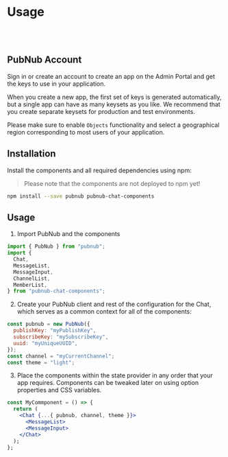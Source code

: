 
<Meta title="Introduction/Usage" />

# Usage

<br />
<br />

## PubNub Account

Sign in or create an account to create an app on the Admin Portal and get the keys to use in your
application.

When you create a new app, the first set of keys is generated automatically, but a single app can
have as many keysets as you like. We recommend that you create separate keysets for production and
test environments.

Please make sure to enable `Objects` functionality and select a geographical region corresponding to
most users of your application.

## Installation

Install the components and all required dependencies using npm:

> Please note that the components are not deployed to npm yet!

```bash
npm install --save pubnub pubnub-chat-components
```

## Usage

1. Import PubNub and the components

```js
import { PubNub } from "pubnub";
import {
  Chat,
  MessageList,
  MessageInput,
  ChannelList,
  MemberList,
} from "pubnub-chat-components";
```

2. Create your PubNub client and rest of the configuration for the Chat, which serves as a
   common context for all of the components:

```jsx
const pubnub = new PubNub({
  publishKey: "myPublishKey",
  subscribeKey: "mySubscribeKey",
  uuid: "myUniqueUUID",
});
const channel = "myCurrentChannel";
const theme = "light";
```

3. Place the components within the state provider in any order that your app requires. Components
   can be tweaked later on using option properties and CSS variables.

```jsx
const MyCommponent = () => {
  return (
    <Chat {...{ pubnub, channel, theme }}>
      <MessageList>
      <MessageInput>
    </Chat>
  );
};
```
